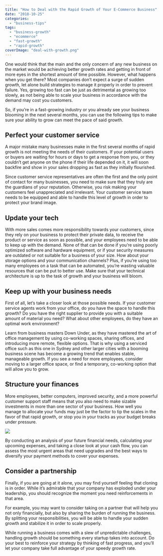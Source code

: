 ```yaml
---
title: "How to Deal with the Rapid Growth of Your E-Commerce Business"
date: "2018-10-25"
categories: 
  - "business-tips"
tags: 
  - "business-growth"
  - "ecommerce"
  - "fast-growth"
  - "rapid-growth"
coverImage: "deal-with-growth.png"
---
```


One would think that the main and the only concern of any new business on the market would be achieving better growth rates and getting in front of more eyes in the shortest amount of time possible. However, what happens when you get there? Most companies don’t expect a surge of sudden growth, let alone build strategies to manage it properly in order to prevent failure. Yes, growing too fast can be just as detrimental as growing too slowly, as not being able to scale your business in accordance with the demand may cost you customers.

So, if you’re in a fast-growing industry or you already see your business blooming in the next several months, you can use the following tips to make sure your ability to grow can meet the pace of said growth.

## Perfect your customer service

A major mistake many businesses make in the first several months of rapid growth is not meeting the needs of their customers. If your potential users or buyers are waiting for hours or days to get a response from you, or they couldn’t get anyone on the phone if their life depended on it, it will soon backfire and show in your sales dropping as fast as they initially flourished.

Since customer service representatives are often the first and the only point of contact for many businesses, you need to make sure that they truly are the guardians of your reputation. Otherwise, you risk making your customers feel unappreciated and irrelevant. Your customer service team needs to be equipped and able to handle this level of growth in order to protect your brand image.

## Update your tech

With more sales comes more responsibility towards your customers, since they rely on your business to protect their private data, to receive the product or service as soon as possible, and your employees need to be able to keep up with the demand. None of that can be done if you’re using poorly optimized software and hardware equipment, or if your security measures are outdated or not suitable for a business of your size. How about your storage options and your communication channels? Plus, if you’re using too many employees on a task that can be automated, you’re wasting valuable resources that can be put to better use. Make sure that your technical architecture is up to the task of growth and your business will bloom.

## Keep up with your business needs

First of all, let’s take a closer look at those possible needs. If your customer service agents work from your office, do you have the space to handle this growth? Do you have the right supplier to provide you with a suitable amount of material you need? What about other employees, do they have an optimal work environment?

Learn from business masters Down Under, as they have mastered the art of office management by using co-working spaces, sharing offices, and introducing more remote, flexible options. That is why using a serviced office such as this one in Sydney and other larger cities with a booming business scene has become a growing trend that enables stable, manageable growth. If you see a need for more employees, consider moving to a larger office space, or find a temporary, co-working option that will allow you to grow.

## Structure your finances

More employees, better computers, improved security, and a more powerful customer support staff means that you also need to make sizable investments in more than one sector of your business. How well you manage to allocate your funds may just be the factor to tip the scales in the favor of that rapid growth, or stop you in your tracks as your budget breaks under pressure.

![](/images/blog-images/7WxwR1.jpg)

By conducting an analysis of your future financial needs, calculating your upcoming expenses, and taking a close look at your cash flow, you can assess the most urgent areas that need upgrades and the best ways to diversify your payment methods to cover your expenses.

## Consider a partnership

Finally, if you are going at it alone, you may find yourself feeling that cloning is in order. While it’s admirable that your company has exploded under your leadership, you should recognize the moment you need reinforcements in that area.

For example, you may want to consider taking on a partner that will help you not only financially, but also by sharing the burden of running the business. By splitting your responsibilities, you will be able to handle your sudden growth and stabilize it in order to scale properly.

While running a business comes with a slew of unpredictable challenges, handling growth should be something every startup takes into account. Do your best to reinforce your strategy by thinking of fast progress, and you’ll let your company take full advantage of your speedy growth rate.
